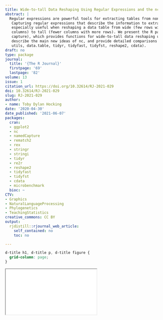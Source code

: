 ```yaml
---
title: Wide-to-tall Data Reshaping Using Regular Expressions and the nc Package
abstract: |
  Regular expressions are powerful tools for extracting tables from non-tabular text data.
   Capturing regular expressions that describe the information to extract from column names can be
   especially useful when reshaping a data table from wide (few rows with many regularly named
   columns) to tall (fewer columns with more rows). We present the R package nc (short for named
   capture), which provides functions for wide-to-tall data reshaping using regular expressions. We
   describe the main new ideas of nc, and provide detailed comparisons with related R packages (stats,
   utils, data.table, tidyr, tidyfast, tidyfst, reshape2, cdata).
draft: no
type: package
journal:
  title: '{The R Journal}'
  firstpage: '69'
  lastpage: '82'
volume: 13
issue: 1
citation_url: https://doi.org/10.32614/RJ-2021-029
doi: 10.32614/RJ-2021-029
slug: RJ-2021-029
author:
- name: Toby Dylan Hocking
date: '2020-04-30'
date_published: '2021-06-07'
packages:
  cran:
  - ggplot2
  - nc
  - namedCapture
  - rematch2
  - rex
  - stringr
  - stringi
  - tidyr
  - re2r
  - reshape2
  - tidyfast
  - tidyfst
  - cdata
  - microbenchmark
  bioc: ~
CTV:
- Graphics
- NaturalLanguageProcessing
- Phylogenetics
- TeachingStatistics
creative_commons: CC BY
output:
  rjdistill::rjournal_web_article:
    self_contained: no
    toc: no

---
```


```css
d-title h1, d-title p, d-title figure {
  grid-column: page;
}
```

<div class="l-page">
  <object data="RJ-2021-029.pdf" type="application/pdf" style="height:955px;width:100%">
    <iframe src="RJ-2021-029.pdf"></iframe>
  </object>
</div>

